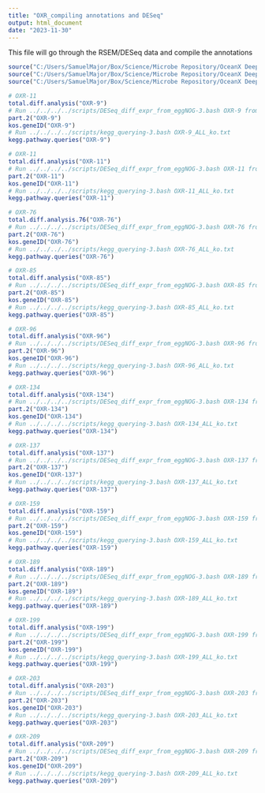 ```yaml
---
title: "OXR_compiling annotations and DESeq"
output: html_document
date: "2023-11-30"
---
```

This file will go through the RSEM/DESeq data and compile the annotations

```r
source("C:/Users/SamuelMajor/Box/Science/Microbe Repository/OceanX Deep Water Culturing/OXR_allTX_DGE_and samples.R")
source("C:/Users/SamuelMajor/Box/Science/Microbe Repository/OceanX Deep Water Culturing/OXR_kos_ALL_geneID.R")
source("C:/Users/SamuelMajor/Box/Science/Microbe Repository/OceanX Deep Water Culturing/OXR_kegg_pathway_query.R")

# OXR-11
total.diff.analysis("OXR-9")
# Run ../../../../scripts/DESeq_diff_expr_from_eggNOG-3.bash OXR-9 from the folders trycycler eggNOG_annotations folder
part.2("OXR-9")
kos.geneID("OXR-9")
# Run ../../../../scripts/kegg_querying-3.bash OXR-9_ALL_ko.txt
kegg.pathway.queries("OXR-9")

# OXR-11
total.diff.analysis("OXR-11")
# Run ../../../../scripts/DESeq_diff_expr_from_eggNOG-3.bash OXR-11 from the folders trycycler eggNOG_annotations folder
part.2("OXR-11")
kos.geneID("OXR-11")
# Run ../../../../scripts/kegg_querying-3.bash OXR-11_ALL_ko.txt
kegg.pathway.queries("OXR-11")

# OXR-76
total.diff.analysis.76("OXR-76")
# Run ../../../../scripts/DESeq_diff_expr_from_eggNOG-3.bash OXR-76 from the folders trycycler eggNOG_annotations folder
part.2("OXR-76")
kos.geneID("OXR-76")
# Run ../../../../scripts/kegg_querying-3.bash OXR-76_ALL_ko.txt
kegg.pathway.queries("OXR-76")

# OXR-85
total.diff.analysis("OXR-85")
# Run ../../../../scripts/DESeq_diff_expr_from_eggNOG-3.bash OXR-85 from the folders trycycler eggNOG_annotations folder
part.2("OXR-85")
kos.geneID("OXR-85")
# Run ../../../../scripts/kegg_querying-3.bash OXR-85_ALL_ko.txt
kegg.pathway.queries("OXR-85")

# OXR-96
total.diff.analysis("OXR-96")
# Run ../../../../scripts/DESeq_diff_expr_from_eggNOG-3.bash OXR-96 from the folders trycycler eggNOG_annotations folder
part.2("OXR-96")
kos.geneID("OXR-96")
# Run ../../../../scripts/kegg_querying-3.bash OXR-96_ALL_ko.txt
kegg.pathway.queries("OXR-96")

# OXR-134
total.diff.analysis("OXR-134")
# Run ../../../../scripts/DESeq_diff_expr_from_eggNOG-3.bash OXR-134 from the folders trycycler eggNOG_annotations folder
part.2("OXR-134")
kos.geneID("OXR-134")
# Run ../../../../scripts/kegg_querying-3.bash OXR-134_ALL_ko.txt
kegg.pathway.queries("OXR-134")

# OXR-137
total.diff.analysis("OXR-137")
# Run ../../../../scripts/DESeq_diff_expr_from_eggNOG-3.bash OXR-137 from the folders trycycler eggNOG_annotations folder
part.2("OXR-137")
kos.geneID("OXR-137")
# Run ../../../../scripts/kegg_querying-3.bash OXR-137_ALL_ko.txt
kegg.pathway.queries("OXR-137")

# OXR-159
total.diff.analysis("OXR-159")
# Run ../../../../scripts/DESeq_diff_expr_from_eggNOG-3.bash OXR-159 from the folders trycycler eggNOG_annotations folder
part.2("OXR-159")
kos.geneID("OXR-159")
# Run ../../../../scripts/kegg_querying-3.bash OXR-159_ALL_ko.txt
kegg.pathway.queries("OXR-159")

# OXR-189
total.diff.analysis("OXR-189")
# Run ../../../../scripts/DESeq_diff_expr_from_eggNOG-3.bash OXR-189 from the folders trycycler eggNOG_annotations folder
part.2("OXR-189")
kos.geneID("OXR-189")
# Run ../../../../scripts/kegg_querying-3.bash OXR-189_ALL_ko.txt
kegg.pathway.queries("OXR-189")

# OXR-199
total.diff.analysis("OXR-199")
# Run ../../../../scripts/DESeq_diff_expr_from_eggNOG-3.bash OXR-199 from the folders trycycler eggNOG_annotations folder
part.2("OXR-199")
kos.geneID("OXR-199")
# Run ../../../../scripts/kegg_querying-3.bash OXR-199_ALL_ko.txt
kegg.pathway.queries("OXR-199")

# OXR-203
total.diff.analysis("OXR-203")
# Run ../../../../scripts/DESeq_diff_expr_from_eggNOG-3.bash OXR-203 from the folders trycycler eggNOG_annotations folder
part.2("OXR-203")
kos.geneID("OXR-203")
# Run ../../../../scripts/kegg_querying-3.bash OXR-203_ALL_ko.txt
kegg.pathway.queries("OXR-203")

# OXR-209
total.diff.analysis("OXR-209")
# Run ../../../../scripts/DESeq_diff_expr_from_eggNOG-3.bash OXR-209 from the folders trycycler eggNOG_annotations folder
part.2("OXR-209")
kos.geneID("OXR-209")
# Run ../../../../scripts/kegg_querying-3.bash OXR-209_ALL_ko.txt
kegg.pathway.queries("OXR-209")
```
